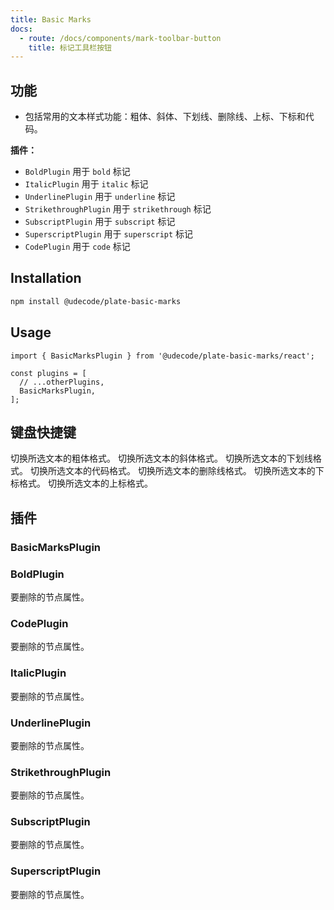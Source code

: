 ```yaml
---
title: Basic Marks
docs:
  - route: /docs/components/mark-toolbar-button
    title: 标记工具栏按钮
---
```


<ComponentPreview name="basic-marks-demo" />

<PackageInfo>

## 功能

- 包括常用的文本样式功能：粗体、斜体、下划线、删除线、上标、下标和代码。

</PackageInfo>

**插件：**

- `BoldPlugin` 用于 `bold` 标记
- `ItalicPlugin` 用于 `italic` 标记
- `UnderlinePlugin` 用于 `underline` 标记
- `StrikethroughPlugin` 用于 `strikethrough` 标记
- `SubscriptPlugin` 用于 `subscript` 标记
- `SuperscriptPlugin` 用于 `superscript` 标记
- `CodePlugin` 用于 `code` 标记

## Installation

```bash
npm install @udecode/plate-basic-marks
```

## Usage

```tsx
import { BasicMarksPlugin } from '@udecode/plate-basic-marks/react';

const plugins = [
  // ...otherPlugins,
  BasicMarksPlugin,
];
```

## 键盘快捷键

<KeyTable>
  <KeyTableItem hotkey="Cmd + B">
    切换所选文本的粗体格式。
  </KeyTableItem>
  <KeyTableItem hotkey="Cmd + I">
    切换所选文本的斜体格式。
  </KeyTableItem>
  <KeyTableItem hotkey="Cmd + U">
    切换所选文本的下划线格式。
  </KeyTableItem>
  <KeyTableItem hotkey="Cmd + E">
    切换所选文本的代码格式。
  </KeyTableItem>
  <KeyTableItem hotkey="Cmd + Shift + X">
    切换所选文本的删除线格式。
  </KeyTableItem>
  <KeyTableItem hotkey="Cmd + ,">
    切换所选文本的下标格式。
  </KeyTableItem>
  <KeyTableItem hotkey="Cmd + .">
    切换所选文本的上标格式。
  </KeyTableItem>
</KeyTable>

## 插件

### BasicMarksPlugin

### BoldPlugin

<APIOptions>
<APIItem name="clear" type="string | string[]" optional>
要删除的节点属性。

</APIItem>
</APIOptions>

### CodePlugin

<APIOptions>
<APIItem name="clear" type="string | string[]" optional>
要删除的节点属性。

</APIItem>
</APIOptions>

### ItalicPlugin

<APIOptions>
<APIItem name="clear" type="string | string[]" optional>
要删除的节点属性。

</APIItem>
</APIOptions>

### UnderlinePlugin

<APIOptions>
<APIItem name="clear" type="string | string[]" optional>
要删除的节点属性。

</APIItem>
</APIOptions>

### StrikethroughPlugin

<APIOptions>
<APIItem name="clear" type="string | string[]" optional>
要删除的节点属性。

</APIItem>
</APIOptions>

### SubscriptPlugin

<APIOptions>
<APIItem name="clear" type="string | string[]" optional>
要删除的节点属性。

</APIItem>
</APIOptions>

### SuperscriptPlugin

<APIOptions>
<APIItem name="clear" type="string | string[]" optional>
要删除的节点属性。

</APIItem>
</APIOptions>
